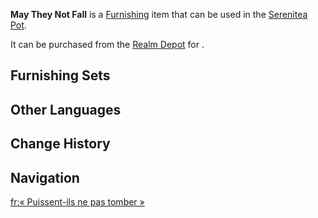 {{Furnishing Infobox
|id             = 372234
|image          = Item May They Not Fall.png
|category       = Landform
|subcategory    = Rock
|quality        = 3
|adeptal_energy = 20
|load           = 35
|reduced_load   = 24
|description    = A relatively common type of rock in the mountains of Natlan. Though seemingly small and scattered, they are usually the sharp tips of larger boulders that would be difficult for humans to move. It is said that when crossing the mountains, experienced couriers typically steer clear of routes with many such rocks, as their imperceptible sharp edges could pose a hidden danger when moving at high speeds.
|mention        = <!--Character 1;Character2 -->
|interaction    = 
|blueprint      = 
|source1        = [[Realm Depot]]
}}
'''May They Not Fall''' is a [[Furnishing]] item that can be used in the [[Serenitea Pot]].

It can be purchased from the [[Realm Depot]] for {{Item|Realm Currency|30|x=80}}.

==Furnishing Sets==
{{Craft Usage}}

==Other Languages==
{{Other Languages
|en       = May They Not Fall
|zhs      = 「愿他们不会跌倒」
|zhs_rm   = 
|zht      = 「願他們不會跌倒」
|zht_rm   = 
|zh_tl    = 
|ja       = 「転びませんように」
|ja_rm    = 
|ja_tl    = 
|ko       = 「그들이 넘어지지 않기를」
|ko_tl    = 
|es       = Deseo que no las pisen
|es_tl    = I Hope They Don't Step On Them
|fr       = « Puissent-ils ne pas tomber »
|fr_tl    = "May They Not Fall"
|ru       = Да не упадут они
|ru_tl    = 
|th       = "หวังว่าพวกเขาจะไม่ล้มหัวคะมำ"
|th_rm    = 
|th_tl    = 
|vi       = Mong Họ Không Gục Ngã
|vi_tl    = 
|de       = Mögen sie nie ins Straucheln geraten
|de_tl    = 
|id       = Semoga Mereka Tidak Jatuh
|id_tl    = 
|pt       = Que Não Caiam
|pt_tl    = 
|tr       = Düşmesinler Asla
|tr_tl    = 
|it       = Possano non cadere
|it_tl    = 
}}

==Change History==
{{Change History|5.3}}

==Navigation==
{{Furnishing Navbox|exterior}}

[[fr:« Puissent-ils ne pas tomber »]]